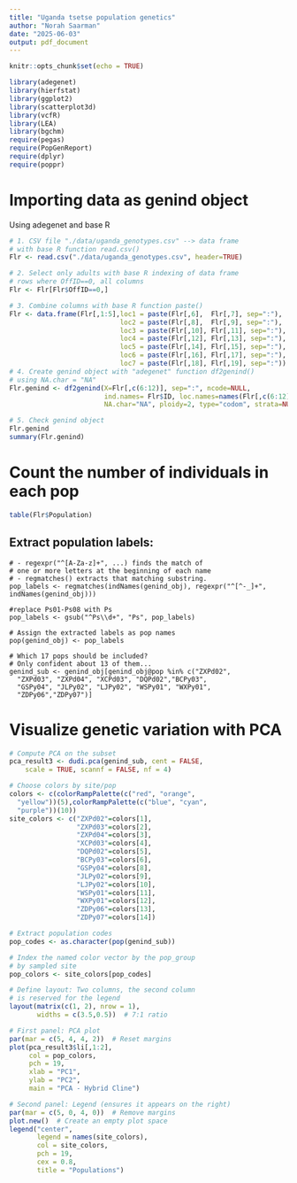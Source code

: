 ```yaml
---
title: "Uganda tsetse population genetics"
author: "Norah Saarman"
date: "2025-06-03"
output: pdf_document
---
```


```r
knitr::opts_chunk$set(echo = TRUE)
```

```r
library(adegenet)
library(hierfstat)
library(ggplot2)
library(scatterplot3d)
library(vcfR)
library(LEA)
library(bgchm)
require(pegas)       
require(PopGenReport)
require(dplyr)
require(poppr) 
```
# Importing data as genind object
Using adegenet and base R

```R
# 1. CSV file "./data/uganda_genotypes.csv" --> data frame 
# with base R function read.csv()
Flr <- read.csv("./data/uganda_genotypes.csv", header=TRUE)

# 2. Select only adults with base R indexing of data frame 
# rows where OffID==0, all columns
Flr <- Flr[Flr$OffID==0,]

# 3. Combine columns with base R function paste()
Flr <- data.frame(Flr[,1:5],loc1 = paste(Flr[,6],  Flr[,7], sep=":"), 
                            loc2 = paste(Flr[,8],  Flr[,9], sep=":"), 
                            loc3 = paste(Flr[,10], Flr[,11], sep=":"), 
                            loc4 = paste(Flr[,12], Flr[,13], sep=":"), 
                            loc5 = paste(Flr[,14], Flr[,15], sep=":"),  
                            loc6 = paste(Flr[,16], Flr[,17], sep=":"),  
                            loc7 = paste(Flr[,18], Flr[,19], sep=":"))
# 4. Create genind object with "adegenet" function df2genind() 
# using NA.char = "NA"
Flr.genind <- df2genind(X=Flr[,c(6:12)], sep=":", ncode=NULL,
                        ind.names= Flr$ID, loc.names=names(Flr[,c(6:12)]), pop=Flr$Population,
                        NA.char="NA", ploidy=2, type="codom", strata=NULL, hierarchy=NULL)

# 5. Check genind object
Flr.genind
summary(Flr.genind)
```

# Count the number of individuals in each pop
```r
table(Flr$Population)
```


## Extract population labels:

```
# - regexpr("^[A-Za-z]+", ...) finds the match of 
# one or more letters at the beginning of each name
# - regmatches() extracts that matching substring.
pop_labels <- regmatches(indNames(genind_obj), regexpr("^[^-_]+", indNames(genind_obj)))

#replace Ps01-Ps08 with Ps
pop_labels <- gsub("^Ps\\d+", "Ps", pop_labels)

# Assign the extracted labels as pop names
pop(genind_obj) <- pop_labels

# Which 17 pops should be included? 
# Only confident about 13 of them...
genind_sub <- genind_obj[genind_obj@pop %in% c("ZXPd02",
  "ZXPd03", "ZXPd04", "XCPd03", "DQPd02","BCPy03", 
  "GSPy04", "JLPy02", "LJPy02", "WSPy01", "WXPy01", 
  "ZDPy06","ZDPy07")]
```

# Visualize genetic variation with PCA
```r
# Compute PCA on the subset
pca_result3 <- dudi.pca(genind_sub, cent = FALSE, 
    scale = TRUE, scannf = FALSE, nf = 4)

# Choose colors by site/pop
colors <- c(colorRampPalette(c("red", "orange",
  "yellow"))(5),colorRampPalette(c("blue", "cyan",
  "purple"))(10))
site_colors <- c("ZXPd02"=colors[1], 
                 "ZXPd03"=colors[2], 
                 "ZXPd04"=colors[3], 
                 "XCPd03"=colors[4], 
                 "DQPd02"=colors[5], 
                 "BCPy03"=colors[6], 
                 "GSPy04"=colors[8], 
                 "JLPy02"=colors[9], 
                 "LJPy02"=colors[10], 
                 "WSPy01"=colors[11], 
                 "WXPy01"=colors[12], 
                 "ZDPy06"=colors[13], 
                 "ZDPy07"=colors[14])

# Extract population codes 
pop_codes <- as.character(pop(genind_sub))

# Index the named color vector by the pop_group
# by sampled site
pop_colors <- site_colors[pop_codes]

# Define layout: Two columns, the second column 
# is reserved for the legend
layout(matrix(c(1, 2), nrow = 1), 
       widths = c(3.5,0.5))  # 7:1 ratio

# First panel: PCA plot
par(mar = c(5, 4, 4, 2))  # Reset margins
plot(pca_result3$li[,1:2],
     col = pop_colors,
     pch = 19,
     xlab = "PC1",
     ylab = "PC2",
     main = "PCA - Hybrid Cline")

# Second panel: Legend (ensures it appears on the right)
par(mar = c(5, 0, 4, 0))  # Remove margins
plot.new()  # Create an empty plot space
legend("center", 
       legend = names(site_colors),
       col = site_colors,
       pch = 19,
       cex = 0.8,
       title = "Populations")
```
